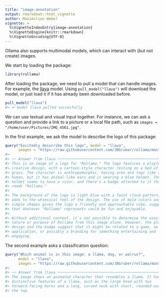 ```yaml
---
title: "image-annotation"
output: rmarkdown::html_vignette
author: Maximilian Weber
vignette: >
  %\VignetteIndexEntry{image-annotation}
  %\VignetteEngine{knitr::rmarkdown}
  %\VignetteEncoding{UTF-8}
---
```




Ollama also supports multimodal models, which can interact with (but not create) images.

We start by loading the package:


``` r
library(rollama)
```

After loading the package, we need to pull a model that can handle images.
For example, the [llava](https://llava-vl.github.io/) model.
Using `pull_model("llava")` will download the model, or just load it if it has already been downloaded before.



``` r
pull_model("llava")
#> ✔ model llava pulled succesfully
```

We can use textual and visual input together.
For instance, we can ask a question and provide a link to a picture or a local file path, such as `images = "/home/user/Pictures/IMG_4561.jpg"`.

In the first example, we ask the model to describe the logo of this package:


``` r
query("Excitedly desscribe this logo", model = "llava",
      images = "https://raw.githubusercontent.com/JBGruber/rollama/master/man/figures/logo.png")
#> 
#> ── Answer from llava ──────────────────────────────────────────────────────
#> This is an image of a logo for "Rollama." The logo features a playful and
#> creative design, with a cartoon-style character resting on a bed of green
#> grass. The character is anthropomorphic, having arms and legs like a
#> human, but it has animal-like ears and is wearing a blue helmet. The
#> helmet seems to have a visor, and there's a badge attached to it that
#> reads "Rollama."
#> 
#> The background of the logo is light blue with a faint cloud pattern, which
#> adds to the whimsical feel of the design. The use of bold colors and
#> simple shapes gives the logo a friendly and approachable vibe, suggesting
#> that whatever "Rollama" represents could be fun and enjoyable.
#> 
#> Without additional context, it's not possible to determine the exact
#> nature or purpose of Rollama from this image alone. However, the playful
#> design and the badge suggest that it might be related to a game, an
#> application, or possibly a branding for something entertaining and
#> engaging.
```

The second example asks a classification question:


``` r
query("Which animal is in this image: a llama, dog, or walrus?",
      model = "llava",
      images = "https://raw.githubusercontent.com/JBGruber/rollama/master/man/figures/logo.png")
#> 
#> ── Answer from llava ──────────────────────────────────────────────────────
#> The image shows an animated character that resembles a llama. It has
#> distinctive features of a llama, such as the large head with two
#> forward-facing horns and a long, curved neck with short, rounded ears at
#> the top.
```

